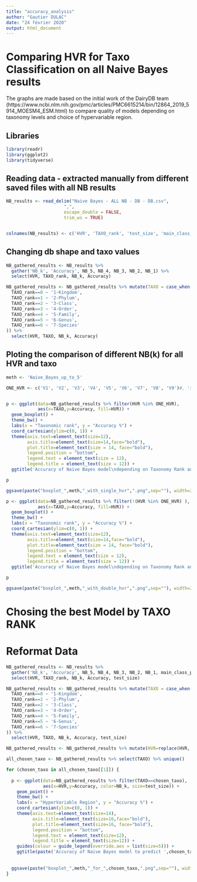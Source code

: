 ```yaml
---
title: "accuracy_analysis"
author: "Gautier DULAC"
date: "24 février 2020"
output: html_document
---
```


# Comparing HVR for Taxo Classification on all Naive Bayes results

The graphs are made based on the initial work of the DairyDB team (https://www.ncbi.nlm.nih.gov/pmc/articles/PMC6615214/bin/12864_2019_5914_MOESM4_ESM.html) to compare quality of models depending on taxonomy levels and choice of hypervariable region.

## Libraries

```r
library(readr)
library(ggplot2)
library(tidyverse)
```

## Reading data - extracted manually from different saved files with all NB results

```r
NB_results <- read_delim("Naive Bayes - ALL NB - DB - DB.csv", 
                      ",", 
                      escape_double = FALSE, 
                      trim_ws = TRUE)


colnames(NB_results) <- c('HVR', 'TAXO_rank', 'test_size', 'main_class_prop', 'NB_1', 'NB_2', 'NB_3', 'NB_4', 'NB_5')
```

## Changing db shape and taxo values

```r
NB_gathered_results <- NB_results %>% 
  gather('NB_k', 'Accuracy', NB_5, NB_4, NB_3, NB_2, NB_1) %>% 
  select(HVR, TAXO_rank, NB_k, Accuracy)

NB_gathered_results <- NB_gathered_results %>% mutate(TAXO = case_when(
  TAXO_rank==0 ~ '1-Kingdom',
  TAXO_rank==1 ~ '2-Phylum', 
  TAXO_rank==2 ~ '3-Class',
  TAXO_rank==3 ~ '4-Order', 
  TAXO_rank==4 ~ '5-Family',
  TAXO_rank==5 ~ '6-Genus',
  TAXO_rank==6 ~ '7-Species'
)) %>% 
  select(HVR, TAXO, NB_k, Accuracy)
```


## Ploting the comparison of different NB(k) for all HVR and taxo

```r
meth <- 'Naive_Bayes_up_to_5'
```

```r
ONE_HVR <- c('V1', 'V2', 'V3', 'V4', 'V5', 'V6', 'V7', 'V8', 'V9')#, 'sequence')


p <- ggplot(data=NB_gathered_results %>% filter(HVR %in% ONE_HVR), 
            aes(x=TAXO,y=Accuracy, fill=HVR)) + 
  geom_boxplot() + 
  theme_bw() + 
  labs(x = "Taxonomic rank", y = "Accuracy %") + 
  coord_cartesian(ylim=c(0, 1)) + 
  theme(axis.text=element_text(size=12), 
        axis.title=element_text(size=14,face="bold"), 
        plot.title=element_text(size = 14, face="bold"), 
        legend.position = "bottom",
        legend.text = element_text(size = 12), 
        legend.title = element_text(size = 12)) +
  ggtitle('Accuracy of Naive Bayes model\ndepending on Taxonomy Rank and used HVR')

p

ggsave(paste("boxplot_",meth,"_with_single_hvr",".png",sep=""), width=21, height=21, units="cm")
```

```r
p <- ggplot(data=NB_gathered_results %>% filter(!(HVR %in% ONE_HVR) ), 
            aes(x=TAXO,y=Accuracy, fill=HVR)) + 
  geom_boxplot() + 
  theme_bw() + 
  labs(x = "Taxonomic rank", y = "Accuracy %") + 
  coord_cartesian(ylim=c(0, 1)) + 
  theme(axis.text=element_text(size=12), 
        axis.title=element_text(size=14,face="bold"), 
        plot.title=element_text(size = 14, face="bold"), 
        legend.position = "bottom",
        legend.text = element_text(size = 12), 
        legend.title = element_text(size = 12)) +
  ggtitle('Accuracy of Naive Bayes model\ndepending on Taxonomy Rank and used HVR')

p

ggsave(paste("boxplot_",meth,"_with_double_hvr",".png",sep=""), width=21, height=21, units="cm")
```

# Chosing the best Model by TAXO RANK

# Reformat Data

```r
NB_gathered_results <- NB_results %>% 
  gather('NB_k', 'Accuracy', NB_5, NB_4, NB_3, NB_2, NB_1, main_class_prop) %>% 
  select(HVR, TAXO_rank, NB_k, Accuracy, test_size)

NB_gathered_results <- NB_gathered_results %>% mutate(TAXO = case_when(
  TAXO_rank==0 ~ '1-Kingdom',
  TAXO_rank==1 ~ '2-Phylum', 
  TAXO_rank==2 ~ '3-Class',
  TAXO_rank==3 ~ '4-Order', 
  TAXO_rank==4 ~ '5-Family',
  TAXO_rank==5 ~ '6-Genus',
  TAXO_rank==6 ~ '7-Species'
)) %>% 
  select(HVR, TAXO, NB_k, Accuracy, test_size)

NB_gathered_results <- NB_gathered_results %>% mutate(HVR=replace(HVR, HVR=='sequence', 'Seq'))
```



```r
all_chosen_taxo <- NB_gathered_results %>% select(TAXO) %>% unique()

for (chosen_taxo in all_chosen_taxo[[1]]) {
  
  p <- ggplot(data=NB_gathered_results %>% filter(TAXO==chosen_taxo), 
              aes(x=HVR,y=Accuracy, color=NB_k, size=test_size)) + 
    geom_point() +
    theme_bw() + 
    labs(x = "HyperVariable Region", y = "Accuracy %") + 
    coord_cartesian(ylim=c(0, 1)) + 
    theme(axis.text=element_text(size=14), 
          axis.title=element_text(size=16,face="bold"), 
          plot.title=element_text(size=16, face="bold"), 
          legend.position = "bottom",
          legend.text = element_text(size=12), 
          legend.title = element_text(size=12)) +
    guides(colour = guide_legend(override.aes = list(size=5))) +
    ggtitle(paste('Accuracy of Naive Bayes model to predict ',chosen_taxo, '\ndepending on the used HVR', sep=''))
  
  
  ggsave(paste("boxplot_",meth,"_for_",chosen_taxo,".png",sep=""), width=24, height=21, units="cm")
}

```



